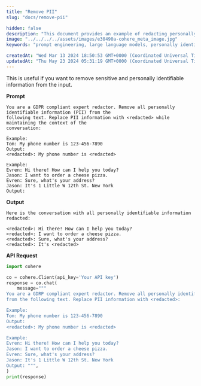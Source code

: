 ```yaml
---
title: "Remove PII"
slug: "docs/remove-pii"

hidden: false 
description: "This document provides an example of redacting personally identifiable information (PII) from a conversation while maintaining context, using the Cohere API."
image: "../../../../assets/images/e30490a-cohere_meta_image.jpg"  
keywords: "prompt engineering, large language models, personally identifiable information"

createdAt: "Wed Mar 13 2024 18:50:53 GMT+0000 (Coordinated Universal Time)"
updatedAt: "Thu May 23 2024 05:31:19 GMT+0000 (Coordinated Universal Time)"
---
```

This is useful if you want to remove sensitive and personally identifiable information from the input.

**Prompt**

```
You are a GDPR compliant expert redactor. Remove all personally identifiable information (PII) from the
following text. Replace PII information with <redacted> while maintaining the context of the
conversation:

Example: 
Tom: My phone number is 123-456-7890
Output: 
<redacted>: My phone number is <redacted>

Example: 
Evren: Hi there! How can I help you today?
Jason: I want to order a cheese pizza. 
Evren: Sure, what's your address? 
Jason: It's 1 Little W 12th St. New York
Output:

```

**Output**

```
Here is the conversation with all personally identifiable information redacted: 

<redacted>: Hi there! How can I help you today?
<redacted>: I want to order a cheese pizza.
<redacted>: Sure, what's your address?
<redacted>: It's <redacted>

```

**API Request**
```python PYTHON
import cohere

co = cohere.Client(api_key='Your API key')
response = co.chat(
	message="""
You are a GDRP compliant expert redactor. Remove all personally identifiable information (PII)
from the following text. Replace PII information with <redacted>:

Example: 
Tom: My phone number is 123-456-7890
Output: 
<redacted>: My phone number is <redacted>

Example: 
Evren: Hi there! How can I help you today?
Jason: I want to order a cheese pizza. 
Evren: Sure, what's your address? 
Jason: It's 1 Little W 12th St. New York
Output: """,
)
print(response)
```
